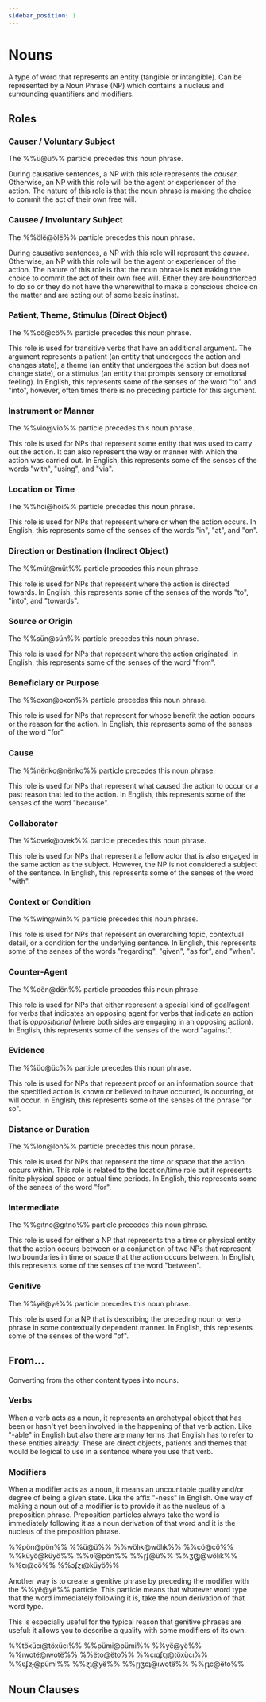 ```yaml
---
sidebar_position: 1
---
```



# Nouns

A type of word that represents an entity (tangible or intangible). Can be
represented by a Noun Phrase (NP) which contains a nucleus and surrounding
quantifiers and modifiers.

## Roles

### Causer / Voluntary Subject

The %%ü@ü%% particle precedes this noun phrase.

During causative sentences, a NP with this role represents the *causer*.
Otherwise, an NP with this role will be the agent or experiencer of the action.
The nature of this role is that the noun phrase is making the choice to commit
the act of their own free will. 

### Causee / Involuntary Subject

The %%ölë@ölë%% particle precedes this noun phrase.

During causative sentences, a NP with this role will represent the *causee*.
Otherwise, an NP with this role will be the agent or experiencer of the action.
The nature of this role is that the noun phrase is **not** making the choice to
commit the act of their own free will. Either they are bound/forced to do so or
they do not have the wherewithal to make a conscious choice on the matter and
are acting out of some basic instinst.

### Patient, Theme, Stimulus (Direct Object)

The %%cö@cö%% particle precedes this noun phrase.

This role is used for transitive verbs that have an additional argument. The
argument represents a patient (an entity that undergoes the action and changes
state), a theme (an entity that undergoes the action but does not change state),
or a stimulus (an entity that prompts sensory or emotional feeling). In English,
this represents some of the senses of the word "to" and "into", however, often
times there is no preceding particle for this argument.

### Instrument or Manner

The %%vio@vio%% particle precedes this noun phrase.

This role is used for NPs that represent some entity that was used to carry out
the action. It can also represent the way or manner with which the action was
carried out. In English, this represents some of the senses of the words "with",
"using", and "via".

### Location or Time

The %%hoi@hoi%% particle precedes this noun phrase.

This role is used for NPs that represent where or when the action occurs. In
English, this represents some of the senses of the words "in", "at", and "on".

### Direction or Destination (Indirect Object)

The %%müt@müt%% particle precedes this noun phrase.

This role is used for NPs that represent where the action is directed towards.
In English, this represents some of the senses of the words "to", "into", and
"towards".

### Source or Origin

The %%sün@sün%% particle precedes this noun phrase.

This role is used for NPs that represent where the action originated. In
English, this represents some of the senses of the word "from".

### Beneficiary or Purpose

The %%oxon@oxon%% particle precedes this noun phrase.

This role is used for NPs that represent for whose benefit the action occurs or
the reason for the action. In English, this represents some of the senses of the
word "for".

### Cause

The %%nënko@nënko%% particle precedes this noun phrase.

This role is used for NPs that represent what caused the action to occur or a
past reason that led to the action. In English, this represents some of the
senses of the word "because".

### Collaborator

The %%ovek@ovek%% particle precedes this noun phrase.

This role is used for NPs that represent a fellow actor that is also engaged in
the same action as the subject. However, the NP is not considered a subject of
the sentence. In English, this represents some of the senses of the word
"with".

### Context or Condition

The %%win@win%% particle precedes this noun phrase.

This role is used for NPs that represent an overarching topic, contextual
detail, or a condition for the underlying sentence. In English, this represents
some of the senses of the words "regarding", "given", "as for", and "when".

### Counter-Agent

The %%dën@dën%% particle precedes this noun phrase.

This role is used for NPs that either represent a special kind of goal/agent for
verbs that indicates an opposing agent for verbs that indicate an action that is
*oppositional* (where both sides are engaging in an opposing action). In
English, this represents some of the senses of the word "against".

### Evidence

The %%üc@üc%% particle precedes this noun phrase.

This role is used for NPs that represent proof or an information source that the
specified action is known or believed to have occurred, is occurring, or will
occur. In English, this represents some of the senses of the phrase "or so".

### Distance or Duration

The %%lon@lon%% particle precedes this noun phrase.

This role is used for NPs that represent the time or space that the action
occurs within. This role is related to the location/time role but it represents
finite physical space or actual time periods. In English, this represents some
of the senses of the word "for".

### Intermediate

The %%gıtno@gıtno%% particle precedes this noun phrase.

This role is used for either a NP that represents the a time or physical entity
that the action occurs between or a conjunction of two NPs that represent two
boundaries in time or space that the action occurs between. In English, this
represents some of the senses of the word "between".

### Genitive

The %%yë@yë%% particle precedes this noun phrase.

This role is used for a NP that is describing the preceding noun or verb phrase
in some contextually dependent manner. In English, this represents some of the
senses of the word "of".

## From...

Converting from the other content types into nouns.

### Verbs

When a verb acts as a noun, it represents an archetypal object that has been or
hasn't yet been involved in the happening of that verb action. Like "-able" in
English but also there are many terms that English has to refer to these
entities already. These are direct objects, patients and themes that would be
logical to use in a sentence where you use that verb.

### Modifiers

When a modifier acts as a noun, it means an uncountable quality and/or degree of
being a given state. Like the affix "-ness" in English. One way of making a noun
out of a modifier is to provide it as the nucleus of a preposition phrase.
Preposition particles always take the word is immediately following it as a noun
derivation of that word and it is the nucleus of the preposition phrase.

<Tabs groupId="popöun-zıkto">
  <TabItem value="latin" label="Latin" default>
    %%pön@pön%% %%ü@ü%% %%wölık@wölık%% %%cö@cö%% %%küyö@küyö%%
  </TabItem>
  <TabItem value="opügido" label="ɽʋʄꜿɟʌ">
    %%ʋ̃ı@pön%% %%ɽʄ@ü%% %%ʒıʓ̑ȷ@wölık%% %%ꞇı@cö%% %%ɔʄɀı@küyö%%
  </TabItem>
</Tabs>

Another way is to create a genitive phrase by preceding the modifier with the
%%yë@yë%% particle. This particle means that whatever word type that the word
immediately following it is, take the noun derivation of that word type.

This is especially useful for the typical reason that genitive phrases are
useful: it allows you to describe a quality with some modifiers of its own.

<Tabs groupId="popöun-zıkto">
  <TabItem value="latin" label="Latin" default>
    %%töxücı@töxücı%% %%pümi@pümi%% %%yë@yë%% %%ıwotë@ıwotë%% %%ëto@ëto%%
  </TabItem>
  <TabItem value="opügido" label="ɽʋʄꜿɟʌ">
    %%cıɋʄꞇȷ@töxücı%% %%ʋʄƶɟ@pümi%% %%ɀʇ@yë%% %%ɽȷʒcʇ@ıwotë%% %%ɽʇc@ëto%%
  </TabItem>
</Tabs>

## Noun Clauses